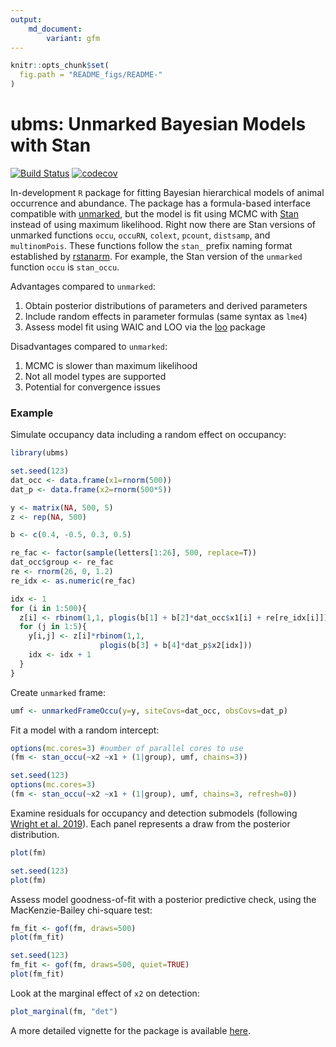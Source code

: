 ```yaml
---
output: 
    md_document:
        variant: gfm
---
```


```r
knitr::opts_chunk$set(
  fig.path = "README_figs/README-"
)
```

# ubms: Unmarked Bayesian Models with Stan

[![Build Status](https://travis-ci.org/kenkellner/ubms.svg?branch=master)](https://travis-ci.org/kenkellner/ubms)
[![codecov](https://codecov.io/gh/kenkellner/ubms/branch/master/graph/badge.svg)](https://codecov.io/gh/kenkellner/ubms)

In-development `R` package for fitting Bayesian hierarchical models of animal occurrence and abundance.
The package has a formula-based interface compatible with [unmarked](https://cran.r-project.org/web/packages/unmarked/index.html), but the model is fit using MCMC with [Stan](https://mc-stan.org/) instead of using maximum likelihood.
Right now there are Stan versions of unmarked functions `occu`, `occuRN`, `colext`, `pcount`, `distsamp`, and `multinomPois`.
These functions follow the `stan_` prefix naming format established by [rstanarm](https://cran.r-project.org/web/packages/rstanarm/index.html). For example, the Stan version of the `unmarked` function `occu` is `stan_occu`. 

Advantages compared to `unmarked`:

  1. Obtain posterior distributions of parameters and derived parameters
  2. Include random effects in parameter formulas (same syntax as `lme4`)
  3. Assess model fit using WAIC and LOO via the [loo](https://cran.r-project.org/web/packages/loo/index.html) package

Disadvantages compared to `unmarked`:

  1. MCMC is slower than maximum likelihood
  2. Not all model types are supported
  3. Potential for convergence issues

### Example

Simulate occupancy data including a random effect on occupancy:

```r
library(ubms)

set.seed(123)
dat_occ <- data.frame(x1=rnorm(500))
dat_p <- data.frame(x2=rnorm(500*5))

y <- matrix(NA, 500, 5)
z <- rep(NA, 500)

b <- c(0.4, -0.5, 0.3, 0.5)

re_fac <- factor(sample(letters[1:26], 500, replace=T))
dat_occ$group <- re_fac
re <- rnorm(26, 0, 1.2)
re_idx <- as.numeric(re_fac)

idx <- 1
for (i in 1:500){
  z[i] <- rbinom(1,1, plogis(b[1] + b[2]*dat_occ$x1[i] + re[re_idx[i]]))
  for (j in 1:5){
    y[i,j] <- z[i]*rbinom(1,1, 
                    plogis(b[3] + b[4]*dat_p$x2[idx]))
    idx <- idx + 1
  }
}
```

Create `unmarked` frame:

```r
umf <- unmarkedFrameOccu(y=y, siteCovs=dat_occ, obsCovs=dat_p)
```

Fit a model with a random intercept:

```r
options(mc.cores=3) #number of parallel cores to use
(fm <- stan_occu(~x2 ~x1 + (1|group), umf, chains=3))
```

```r
set.seed(123)
options(mc.cores=3)
(fm <- stan_occu(~x2 ~x1 + (1|group), umf, chains=3, refresh=0))
```


Examine residuals for occupancy and detection submodels (following [Wright et al. 2019](https://doi.org/10.1002/ecy.2703)).
Each panel represents a draw from the posterior distribution.

```r
plot(fm)
```

```r
set.seed(123)
plot(fm)
```

Assess model goodness-of-fit with a posterior predictive check, using the MacKenzie-Bailey chi-square test:

```r
fm_fit <- gof(fm, draws=500)
plot(fm_fit)
```

```r
set.seed(123)
fm_fit <- gof(fm, draws=500, quiet=TRUE)
plot(fm_fit)
```

Look at the marginal effect of `x2` on detection:

```r
plot_marginal(fm, "det")
```

A more detailed vignette for the package is available [here](https://kenkellner.com/blog/ubms-vignette.html).
